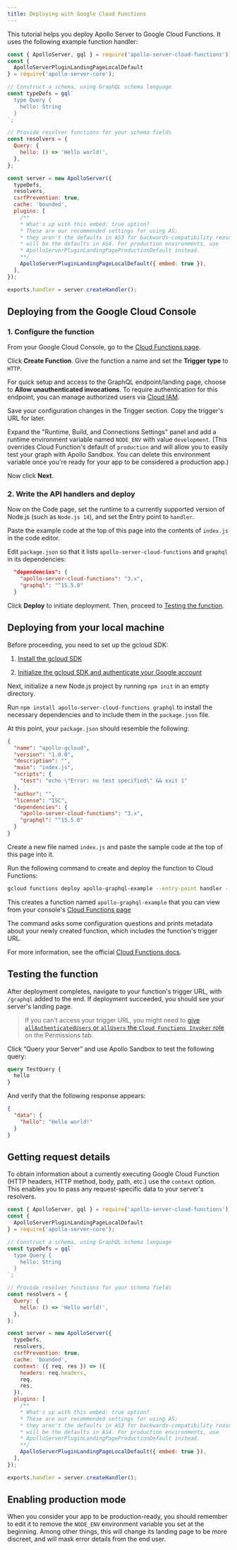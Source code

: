 ```yaml
---
title: Deploying with Google Cloud Functions
---
```


This tutorial helps you deploy Apollo Server to Google Cloud Functions. It uses the following example function handler:

<ExpansionPanel title="Click to expand">

```javascript title="index.js"
const { ApolloServer, gql } = require('apollo-server-cloud-functions');
const {
  ApolloServerPluginLandingPageLocalDefault
} = require('apollo-server-core');

// Construct a schema, using GraphQL schema language
const typeDefs = gql`
  type Query {
    hello: String
  }
`;

// Provide resolver functions for your schema fields
const resolvers = {
  Query: {
    hello: () => 'Hello world!',
  },
};

const server = new ApolloServer({
  typeDefs,
  resolvers,
  csrfPrevention: true,
  cache: 'bounded',
  plugins: [
    /**
    * What's up with this embed: true option?
    * These are our recommended settings for using AS;
    * they aren't the defaults in AS3 for backwards-compatibility reasons but
    * will be the defaults in AS4. For production environments, use
    * ApolloServerPluginLandingPageProductionDefault instead.
    **/
    ApolloServerPluginLandingPageLocalDefault({ embed: true }),
  ],
});

exports.handler = server.createHandler();
```

</ExpansionPanel>


## Deploying from the Google Cloud Console

### 1. Configure the function

From your Google Cloud Console, go to the [Cloud Functions page](https://console.cloud.google.com/functions/list).

Click **Create Function**. Give the function a name and set the **Trigger type** to `HTTP`.

For quick setup and access to the GraphQL endpoint/landing page, choose to **Allow unauthenticated invocations**. To require authentication for this endpoint, you can manage authorized users via [Cloud IAM](https://console.cloud.google.com/iam-admin/iam).

Save your configuration changes in the Trigger section. Copy the trigger's URL for later.

Expand the "Runtime, Build, and Connections Settings" panel and add a runtime environment variable named `NODE_ENV` with value `development`. (This overrides Cloud Function's default of `production` and will allow you to easily test your graph with Apollo Sandbox. You can delete this environment variable once you're ready for your app to be considered a production app.)

Now click **Next**.

### 2. Write the API handlers and deploy

Now on the Code page, set the runtime to a currently supported version of Node.js (such as `Node.js 14`), and set the Entry point to `handler`.

Paste the example code at the top of this page into the contents of `index.js` in the code editor.

Edit `package.json` so that it lists `apollo-server-cloud-functions` and `graphql` in its dependencies:

```json title="package.json"
  "dependencies": {
    "apollo-server-cloud-functions": "3.x",
    "graphql": "^15.5.0"
  }
```

Click **Deploy** to initiate deployment. Then, proceed to [Testing the function](#testing-the-function).


## Deploying from your local machine

Before proceeding, you need to set up the gcloud SDK:

1. [Install the gcloud SDK](https://cloud.google.com/sdk/docs/install)

2. [Initialize the gcloud SDK and authenticate your Google account](https://cloud.google.com/sdk/docs/initializing)

Next, initialize a new Node.js project by running `npm init` in an empty directory.

Run `npm install apollo-server-cloud-functions graphql` to install the necessary dependencies and to include them in the `package.json` file.

At this point, your `package.json` should resemble the following:

```json
{
  "name": "apollo-gcloud",
  "version": "1.0.0",
  "description": "",
  "main": "index.js",
  "scripts": {
    "test": "echo \"Error: no test specified\" && exit 1"
  },
  "author": "",
  "license": "ISC",
  "dependencies": {
    "apollo-server-cloud-functions": "3.x",
    "graphql": "^15.5.0"
  }
}
```

Create a new file named `index.js` and paste the sample code at the top of this page into it.

Run the following command to create and deploy the function to Cloud Functions:

```bash
gcloud functions deploy apollo-graphql-example --entry-point handler --runtime nodejs14 --trigger-http
```

This creates a function named `apollo-graphql-example` that you can view from your console's [Cloud Functions page](https://console.cloud.google.com/functions/list)

The command asks some configuration questions and prints metadata about your newly created function, which includes the function's trigger URL.

For more information, see the official [Cloud Functions docs](https://cloud.google.com/functions/docs/deploying/filesystem).

## Testing the function

After deployment completes, navigate to your function's trigger URL, with `/graphql` added to the end. If deployment succeeded, you should see your server's landing page.

> If you can't access your trigger URL, you might need to [give `allAuthenticatedUsers` or `allUsers` the `Cloud Functions Invoker` role](https://cloud.google.com/iam/docs/overview#all-authenticated-users) on the Permissions tab.

Click <q>Query your Server</q> and use Apollo Sandbox to test the following query:

```graphql
query TestQuery {
  hello
}
```

And verify that the following response appears:

```json
{
  "data": {
    "hello": "Hello world!"
  }
}
```

## Getting request details

To obtain information about a currently executing Google Cloud Function (HTTP headers, HTTP method, body, path, etc.) use the `context` option. This enables you to pass any request-specific data to your server's resolvers.

```javascript
const { ApolloServer, gql } = require('apollo-server-cloud-functions');
const {
  ApolloServerPluginLandingPageLocalDefault
} = require('apollo-server-core');

// Construct a schema, using GraphQL schema language
const typeDefs = gql`
  type Query {
    hello: String
  }
`;

// Provide resolver functions for your schema fields
const resolvers = {
  Query: {
    hello: () => 'Hello world!',
  },
};

const server = new ApolloServer({
  typeDefs,
  resolvers,
  csrfPrevention: true,
  cache: 'bounded',
  context: ({ req, res }) => ({
    headers: req.headers,
    req,
    res,
  }),
  plugins: [
    /**
    * What's up with this embed: true option?
    * These are our recommended settings for using AS;
    * they aren't the defaults in AS3 for backwards-compatibility reasons but
    * will be the defaults in AS4. For production environments, use
    * ApolloServerPluginLandingPageProductionDefault instead.
    **/
    ApolloServerPluginLandingPageLocalDefault({ embed: true }),
  ],
});

exports.handler = server.createHandler();
```

## Enabling production mode

When you consider your app to be production-ready, you should remember to edit it to remove the `NODE_ENV` environment variable you set at the beginning. Among other things, this will change its landing page to be more discreet, and will mask error details from the end user.
